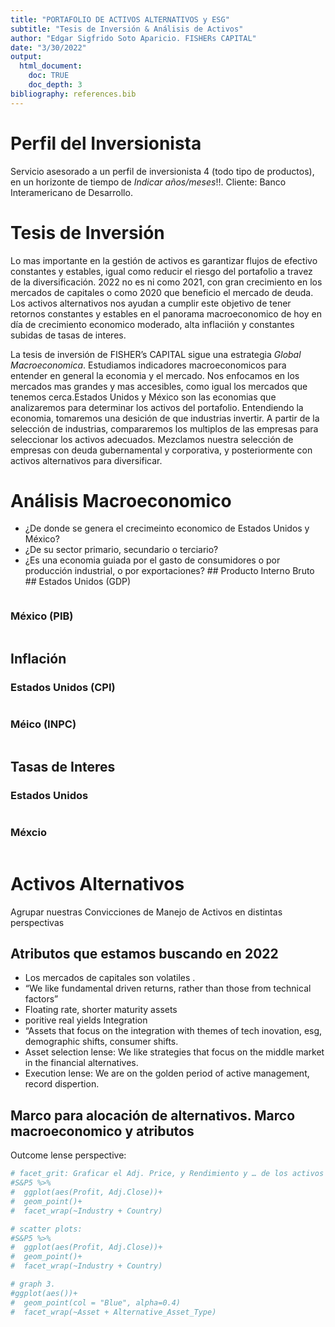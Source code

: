 ```yaml
---
title: "PORTAFOLIO DE ACTIVOS ALTERNATIVOS y ESG"
subtitle: "Tesis de Inversión & Análisis de Activos"
author: "Edgar Sigfrido Soto Aparicio. FISHERs CAPITAL"
date: "3/30/2022"
output: 
  html_document:
    doc: TRUE
    doc_depth: 3
bibliography: references.bib
---
```


# Perfil del Inversionista

Servicio asesorado a un perfil de inversionista 4 (todo tipo de productos), en un horizonte de tiempo de *Indicar años/meses*!!. Cliente: Banco Interamericano de Desarrollo.

# Tesis de Inversión

Lo mas importante en la gestión de activos es garantizar flujos de efectivo constantes y estables, igual como reducir el riesgo del portafolio a travez de la diversificación. 2022 no es ni como 2021, con gran crecimiento en los mercados de capitales o como 2020 que beneficio el mercado de deuda. Los activos alternativos nos ayudan a cumplir este objetivo de tener retornos constantes y estables en el panorama macroeconomico de hoy en día de crecimiento economico moderado, alta inflaciión y constantes subidas de tasas de interes.

La tesis de inversión de FISHER's CAPITAL sigue una estrategia *Global Macroeconomica*. Estudiamos indicadores macroeconomicos para entender en general la economia y el mercado. Nos enfocamos en los mercados mas grandes y mas accesibles, como igual los mercados que tenemos cerca.Estados Unidos y México son las economias que analizaremos para determinar los activos del portafolio. Entendiendo la economia, tomaremos una desición de que industrias invertir. A partir de la selección de industrias, compararemos los multiplos de las empresas para seleccionar los activos adecuados. Mezclamos nuestra selección de empresas con deuda gubernamental y corporativa, y posteriormente con activos alternativos para diversificar.

# Análisis Macroeconomico

-   ¿De donde se genera el crecimeinto economico de Estados Unidos y México?
-   ¿De su sector primario, secundario o terciario?
-   ¿Es una economia guiada por el gasto de consumidores o por producción industrial, o por exportaciones? ## Producto Interno Bruto ## Estados Unidos (GDP)

```r

```

### México (PIB)

```r

```

## Inflación

### Estados Unidos (CPI)

```r

```

### Méico (INPC)

```r

```

## Tasas de Interes

### Estados Unidos

```r

```

### Méxcio

```r

```

# Activos Alternativos

Agrupar nuestras Convicciones de Manejo de Activos en distintas perspectivas

## Atributos que estamos buscando en 2022

-   Los mercados de capitales son volatiles .
-   "We like fundamental driven returns, rather than those from technical factors"
-   Floating rate, shorter maturity assets
-   poritive real yields Integration
-   "Assets that focus on the integration with themes of tech inovation, esg, demographic shifts, consumer shifts.
-   Asset selection lense: We like strategies that focus on the middle market in the financial alternatives.
-   Execution lense: We are on the golden period of active management, record dispertion.

## Marco para alocación de alternativos. Marco macroeconomico y atributos

Outcome lense perspective:

```r
# facet_grit: Graficar el Adj. Price, y Rendimiento y … de los activos alternativos
#S&P5 %>%
#  ggplot(aes(Profit, Adj.Close))+
#  geom_point()+
#  facet_wrap(~Industry + Country)
```

```r
# scatter plots: 
#S&P5 %>%
#  ggplot(aes(Profit, Adj.Close))+
#  geom_point()+
#  facet_wrap(~Industry + Country)
```

```r
# graph 3. 
#ggplot(aes())+
#  geom_point(col = "Blue", alpha=0.4)
#  facet_wrap(~Asset + Alternative_Asset_Type)
```
